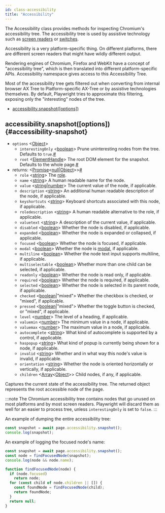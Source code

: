 ```yaml
---
id: class-accessibility
title: "Accessibility"
---
```


The Accessibility class provides methods for inspecting Chromium's accessibility tree. The accessibility tree is used by assistive technology such as [screen readers](https://en.wikipedia.org/wiki/Screen_reader) or [switches](https://en.wikipedia.org/wiki/Switch_access).

Accessibility is a very platform-specific thing. On different platforms, there are different screen readers that might have wildly different output.

Rendering engines of Chromium, Firefox and WebKit have a concept of "accessibility tree", which is then translated into different platform-specific APIs. Accessibility namespace gives access to this Accessibility Tree.

Most of the accessibility tree gets filtered out when converting from internal browser AX Tree to Platform-specific AX-Tree or by assistive technologies themselves. By default, Playwright tries to approximate this filtering, exposing only the "interesting" nodes of the tree.


- [accessibility.snapshot([options])](./api/class-accessibility.mdx#accessibility-snapshot)

## accessibility.snapshot([options]) {#accessibility-snapshot}
- `options` &#60;[Object]&#62;
  - `interestingOnly`<a aria-hidden="true" tabindex="-1" class="list-anchor-link" id="accessibility-snapshot-option-interesting-only"/> &#60;[boolean]&#62; Prune uninteresting nodes from the tree. Defaults to `true`.<a href="#accessibility-snapshot-option-interesting-only" class="list-anchor">#</a>
  - `root`<a aria-hidden="true" tabindex="-1" class="list-anchor-link" id="accessibility-snapshot-option-root"/> &#60;[ElementHandle]&#62; The root DOM element for the snapshot. Defaults to the whole page.<a href="#accessibility-snapshot-option-root" class="list-anchor">#</a>
- returns:<a aria-hidden="true" tabindex="-1" class="list-anchor-link" id="accessibility-snapshot-return"/> &#60;[Promise]<[null]|[Object]>&#62;<a href="#accessibility-snapshot-return" class="list-anchor">#</a>
  - `role` &#60;[string]&#62; The [role](https://www.w3.org/TR/wai-aria/#usage_intro).
  - `name` &#60;[string]&#62; A human readable name for the node.
  - `value` &#60;[string]|[number]&#62; The current value of the node, if applicable.
  - `description` &#60;[string]&#62; An additional human readable description of the node, if applicable.
  - `keyshortcuts` &#60;[string]&#62; Keyboard shortcuts associated with this node, if applicable.
  - `roledescription` &#60;[string]&#62; A human readable alternative to the role, if applicable.
  - `valuetext` &#60;[string]&#62; A description of the current value, if applicable.
  - `disabled` &#60;[boolean]&#62; Whether the node is disabled, if applicable.
  - `expanded` &#60;[boolean]&#62; Whether the node is expanded or collapsed, if applicable.
  - `focused` &#60;[boolean]&#62; Whether the node is focused, if applicable.
  - `modal` &#60;[boolean]&#62; Whether the node is [modal](https://en.wikipedia.org/wiki/Modal_window), if applicable.
  - `multiline` &#60;[boolean]&#62; Whether the node text input supports multiline, if applicable.
  - `multiselectable` &#60;[boolean]&#62; Whether more than one child can be selected, if applicable.
  - `readonly` &#60;[boolean]&#62; Whether the node is read only, if applicable.
  - `required` &#60;[boolean]&#62; Whether the node is required, if applicable.
  - `selected` &#60;[boolean]&#62; Whether the node is selected in its parent node, if applicable.
  - `checked` &#60;[boolean]|"mixed"&#62; Whether the checkbox is checked, or "mixed", if applicable.
  - `pressed` &#60;[boolean]|"mixed"&#62; Whether the toggle button is checked, or "mixed", if applicable.
  - `level` &#60;[number]&#62; The level of a heading, if applicable.
  - `valuemin` &#60;[number]&#62; The minimum value in a node, if applicable.
  - `valuemax` &#60;[number]&#62; The maximum value in a node, if applicable.
  - `autocomplete` &#60;[string]&#62; What kind of autocomplete is supported by a control, if applicable.
  - `haspopup` &#60;[string]&#62; What kind of popup is currently being shown for a node, if applicable.
  - `invalid` &#60;[string]&#62; Whether and in what way this node's value is invalid, if applicable.
  - `orientation` &#60;[string]&#62; Whether the node is oriented horizontally or vertically, if applicable.
  - `children` &#60;[Array]<[Object]>&#62; Child nodes, if any, if applicable.

Captures the current state of the accessibility tree. The returned object represents the root accessible node of the page.

:::note
The Chromium accessibility tree contains nodes that go unused on most platforms and by most screen readers. Playwright will discard them as well for an easier to process tree, unless `interestingOnly` is set to `false`.
:::

An example of dumping the entire accessibility tree:

```js
const snapshot = await page.accessibility.snapshot();
console.log(snapshot);
```

An example of logging the focused node's name:

```js
const snapshot = await page.accessibility.snapshot();
const node = findFocusedNode(snapshot);
console.log(node && node.name);

function findFocusedNode(node) {
  if (node.focused)
    return node;
  for (const child of node.children || []) {
    const foundNode = findFocusedNode(child);
    return foundNode;
  }
  return null;
}
```


[Accessibility]: ./api/class-accessibility.mdx "Accessibility"
[Android]: ./api/class-android.mdx "Android"
[AndroidDevice]: ./api/class-androiddevice.mdx "AndroidDevice"
[AndroidInput]: ./api/class-androidinput.mdx "AndroidInput"
[AndroidSocket]: ./api/class-androidsocket.mdx "AndroidSocket"
[AndroidWebView]: ./api/class-androidwebview.mdx "AndroidWebView"
[Browser]: ./api/class-browser.mdx "Browser"
[BrowserContext]: ./api/class-browsercontext.mdx "BrowserContext"
[BrowserServer]: ./api/class-browserserver.mdx "BrowserServer"
[BrowserType]: ./api/class-browsertype.mdx "BrowserType"
[CDPSession]: ./api/class-cdpsession.mdx "CDPSession"
[ConsoleMessage]: ./api/class-consolemessage.mdx "ConsoleMessage"
[Coverage]: ./api/class-coverage.mdx "Coverage"
[Dialog]: ./api/class-dialog.mdx "Dialog"
[Download]: ./api/class-download.mdx "Download"
[Electron]: ./api/class-electron.mdx "Electron"
[ElectronApplication]: ./api/class-electronapplication.mdx "ElectronApplication"
[ElementHandle]: ./api/class-elementhandle.mdx "ElementHandle"
[FileChooser]: ./api/class-filechooser.mdx "FileChooser"
[Frame]: ./api/class-frame.mdx "Frame"
[JSHandle]: ./api/class-jshandle.mdx "JSHandle"
[Keyboard]: ./api/class-keyboard.mdx "Keyboard"
[Logger]: ./api/class-logger.mdx "Logger"
[Mouse]: ./api/class-mouse.mdx "Mouse"
[Page]: ./api/class-page.mdx "Page"
[Playwright]: ./api/class-playwright.mdx "Playwright"
[Request]: ./api/class-request.mdx "Request"
[Response]: ./api/class-response.mdx "Response"
[Route]: ./api/class-route.mdx "Route"
[Selectors]: ./api/class-selectors.mdx "Selectors"
[TimeoutError]: ./api/class-timeouterror.mdx "TimeoutError"
[Touchscreen]: ./api/class-touchscreen.mdx "Touchscreen"
[Tracing]: ./api/class-tracing.mdx "Tracing"
[Video]: ./api/class-video.mdx "Video"
[WebSocket]: ./api/class-websocket.mdx "WebSocket"
[Worker]: ./api/class-worker.mdx "Worker"
[Test]: ./api/class-test.mdx "Test"
[TestConfig]: ./api/class-testconfig.mdx "TestConfig"
[TestInfo]: ./api/class-testinfo.mdx "TestInfo"
[TestProject]: ./api/class-testproject.mdx "TestProject"
[WorkerInfo]: ./api/class-workerinfo.mdx "WorkerInfo"
[Element]: https://developer.mozilla.org/en-US/docs/Web/API/element "Element"
[EvaluationArgument]: ./core-concepts.mdx#evaluation-argument "EvaluationArgument"
[Promise]: https://developer.mozilla.org/en-US/docs/Web/JavaScript/Reference/Global_Objects/Promise "Promise"
[iterator]: https://developer.mozilla.org/en-US/docs/Web/JavaScript/Reference/Iteration_protocols "Iterator"
[origin]: https://developer.mozilla.org/en-US/docs/Glossary/Origin "Origin"
[selector]: https://developer.mozilla.org/en-US/docs/Web/CSS/CSS_Selectors "selector"
[Serializable]: https://developer.mozilla.org/en-US/docs/Web/JavaScript/Reference/Global_Objects/JSON/stringify#Description "Serializable"
[UIEvent.detail]: https://developer.mozilla.org/en-US/docs/Web/API/UIEvent/detail "UIEvent.detail"
[UnixTime]: https://en.wikipedia.org/wiki/Unix_time "Unix Time"
[xpath]: https://developer.mozilla.org/en-US/docs/Web/XPath "xpath"

[Array]: https://developer.mozilla.org/en-US/docs/Web/JavaScript/Reference/Global_Objects/Array "Array"
[boolean]: https://developer.mozilla.org/en-US/docs/Web/JavaScript/Data_structures#Boolean_type "Boolean"
[Buffer]: https://nodejs.org/api/buffer.html#buffer_class_buffer "Buffer"
[ChildProcess]: https://nodejs.org/api/child_process.html "ChildProcess"
[Error]: https://nodejs.org/api/errors.html#errors_class_error "Error"
[EventEmitter]: https://nodejs.org/api/events.html#events_class_eventemitter "EventEmitter"
[function]: https://developer.mozilla.org/en-US/docs/Web/JavaScript/Reference/Global_Objects/Function "Function"
[Map]: https://developer.mozilla.org/en-US/docs/Web/JavaScript/Reference/Global_Objects/Map "Map"
[null]: https://developer.mozilla.org/en-US/docs/Web/JavaScript/Reference/Global_Objects/null "null"
[number]: https://developer.mozilla.org/en-US/docs/Web/JavaScript/Data_structures#Number_type "Number"
[Object]: https://developer.mozilla.org/en-US/docs/Web/JavaScript/Reference/Global_Objects/Object "Object"
[Promise]: https://developer.mozilla.org/en-US/docs/Web/JavaScript/Reference/Global_Objects/Promise "Promise"
[Readable]: https://nodejs.org/api/stream.html#stream_class_stream_readable "Readable"
[RegExp]: https://developer.mozilla.org/en-US/docs/Web/JavaScript/Reference/Global_Objects/RegExp "RegExp"
[string]: https://developer.mozilla.org/en-US/docs/Web/JavaScript/Data_structures#String_type "string"
[void]: https://developer.mozilla.org/en-US/docs/Web/JavaScript/Reference/Global_Objects/undefined "void"
[URL]: https://nodejs.org/api/url.html "URL"

[all available image tags]: https://mcr.microsoft.com/v2/playwright/tags/list "all available image tags"
[Docker Hub]: https://hub.docker.com/_/microsoft-playwright "Docker Hub"
[Dockerfile.focal]: https://github.com/microsoft/playwright/blob/master/utils/docker/Dockerfile.focal "Dockerfile.focal"